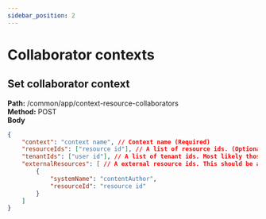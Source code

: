 ```yaml
---
sidebar_position: 2
---
```


# Collaborator contexts

## Set collaborator context

**Path:** /common/app/context-resource-collaborators<br/>
**Method:** POST<br/>
**Body**

```json
{
	"context": "context name", // Context name (Required)
	"resourceIds": ["resource id"], // A list of resource ids. (Optional)
	"tenantIds": ["user id"], // A list of tenant ids. Most likely those are user ids. (Required)
	"externalResources": [ // A external resource ids. This should be avoided but is there for now for compatibility reasons. (Optional)
		{
			"systemName": "contentAuthor",
			"resourceId": "resource id"
		}
	]
}
```